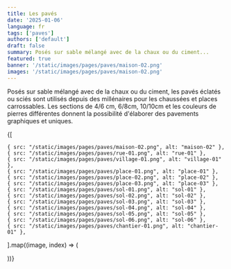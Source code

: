 ```yaml
---
title: Les pavés
date: '2025-01-06'
language: fr
tags: ['paves']
authors: ['default']
draft: false
summary: Posés sur sable mélangé avec de la chaux ou du ciment...
featured: true
banner: '/static/images/pages/paves/maison-02.png'
images: '/static/images/pages/paves/maison-02.png'
---
```

Posés sur sable mélangé avec de la chaux ou du ciment, les pavés éclatés ou sciés sont utilisés depuis des millénaires pour les chaussées et places carrossables. Les sections de 4/6 cm, 6/8cm, 10/10cm et les couleurs de pierres différentes donnent la possibilité d'élaborer des pavements graphiques et uniques.

<div className="grid grid-cols-1 md:grid-cols-2 lg:grid-cols-3 gap-2">
  {[
    
    { src: "/static/images/pages/paves/maison-02.png", alt: "maison-02" },
    { src: "/static/images/pages/paves/rue-01.png", alt: "rue-01" },    
    { src: "/static/images/pages/paves/village-01.png", alt: "village-01" },    
    { src: "/static/images/pages/paves/place-01.png", alt: "place-01" },
    { src: "/static/images/pages/paves/place-02.png", alt: "place-02" },
    { src: "/static/images/pages/paves/place-03.png", alt: "place-03" },
    { src: "/static/images/pages/paves/sol-01.png", alt: "sol-01" },
    { src: "/static/images/pages/paves/sol-02.png", alt: "sol-02" },
    { src: "/static/images/pages/paves/sol-03.png", alt: "sol-03" },
    { src: "/static/images/pages/paves/sol-04.png", alt: "sol-04" },
    { src: "/static/images/pages/paves/sol-05.png", alt: "sol-05" },
    { src: "/static/images/pages/paves/sol-06.png", alt: "sol-06" },
    { src: "/static/images/pages/paves/chantier-01.png", alt: "chantier-01" },
  ].map((image, index) => (
    <div key={index} className="rounded-lg">
      <FancyBoxImage
        src={image.src}
        alt={image.alt}
        width={2912}
        height={1632}
        className="w-full h-full object-cover"
      />
    </div>
  ))}
</div>
